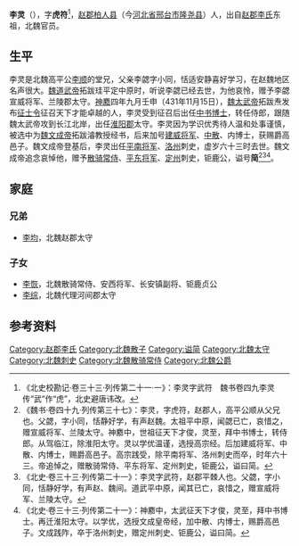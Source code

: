 '''李灵'''（{{bd|？||？| |}}），字'''虎符'''<ref>《北史校勘记·卷三十三·列传第二十一·一》：李灵字武符　魏书卷四九李灵传“武”作“虎”，北史避唐讳改。</ref>，[[南赵郡|赵郡]][[柏人县|柏人县]]（今[[河北省|河北省]][[邢台市|邢台市]][[隆尧县|隆尧县]]）人，出自[[赵郡李氏|赵郡李氏]]东祖，北魏官员。

==生平==
李灵是北魏高平公[[李顺_(北魏)|李顺]]的堂兄，父亲李勰字小同，恬适安静喜好学习，在赵魏地区名声很大。[[魏道武帝|魏道武帝]]拓跋珪平定中原时，听说李勰已经去世，为他哀怜，赠予李勰宣威将军、兰陵郡太守。[[神䴥|神䴥]]四年九月壬申（431年11月15日），[[魏太武帝|魏太武帝]]拓跋焘发布[[征士令|征士令]]征召天下才能卓越的人，李灵受到征召后出任[[中书博士|中书博士]]，转任侍郎，跟随魏太武帝攻到长江北岸，出任[[淮阳郡_(东晋)|淮阳郡]]太守。李灵因为学识优秀待人温和处事谨慎，被选中为[[魏文成帝|魏文成帝]]拓跋濬教授经书，后来加号[[建威将军|建威将军]]、[[中散|中散]]、内博士，获赐爵高邑子。魏文成帝登基后，李灵出任[[平南将军|平南将军]]、[[洛州_(前秦)，|洛州]]刺史，虚岁六十三时去世。魏文成帝追念哀悼他，赠予[[散骑常侍|散骑常侍]]、[[平东将军|平东将军]]、[[定州_(北魏)|定州]]刺史，钜鹿公，谥号'''简'''<ref>《魏书·卷四十九·列传第三十七》：李灵，字虎符，赵郡人，高平公顺从父兄也。父勰，字小同，恬静好学，有声赵魏。太祖平中原，闻勰已亡，哀惜之，赠宣威将军、兰陵太守。神䴥中，世祖征天下才俊，灵至，拜中书博士，转侍郎。从驾临江，除淮阳太守。灵以学优温谨，选授高宗经。后加建威将军、中散、内博士，赐爵高邑子。高宗践受，除平南将军、洛州刺史而卒，时年六十三。帝追悼之，赠散骑常侍、平东将军、定州刺史，钜鹿公，谥曰简。</ref><ref>《北史·卷三十三·列传第二十一》：李灵字武符，赵郡平棘人也。父勰，字小同，恬静好学，有声赵、魏间。道武平中原，闻其已亡，哀惜之，赠宣威将军、兰陵太守。</ref><ref>《北史·卷三十三·列传第二十一》：神䴥中，太武征天下才俊，灵至，拜中书博士。再迁淮阳太守。以学优，选授文成皇帝经，加中散、内博士，赐爵高邑子。文成践阼，卒于洛州刺史，赠定州刺史、钜鹿公，谥曰简。</ref>。

==家庭==
===兄弟===
*[[李均|李均]]，北魏赵郡太守

===子女===
*[[李恢_(北魏)|李恢]]，北魏散骑常侍、安西将军、长安镇副将、钜鹿贞公
*[[李综_(北魏)|李综]]，北魏代理河间郡太守

==参考资料==
{{reflist}}

[[Category:赵郡李氏|Category:赵郡李氏]]
[[Category:北魏散子|Category:北魏散子]]
[[Category:谥简|Category:谥简]]
[[Category:北魏太守|Category:北魏太守]]
[[Category:北魏刺史|Category:北魏刺史]]
[[Category:北魏散骑常侍|Category:北魏散骑常侍]]
[[Category:北魏公爵|Category:北魏公爵]]